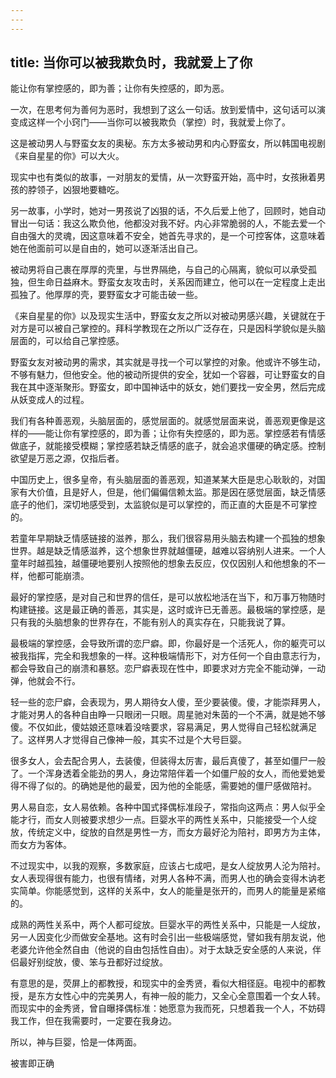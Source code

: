 ```yaml
---
---
---
```

title: 当你可以被我欺负时，我就爱上了你
---



能让你有掌控感的，即为善；让你有失控感的，即为恶。

一次，在思考何为善何为恶时，我想到了这么一句话。放到爱情中，这句话可以演变成这样一个小窍门——当你可以被我欺负（掌控）时，我就爱上你了。

这是被动男人与野蛮女友的奥秘。东方太多被动男和内心野蛮女，所以韩国电视剧《来自星星的你》可以大火。

现实中也有类似的故事，一对朋友的爱情，从一次野蛮开始，高中时，女孩揪着男孩的脖领子，凶狠地要糖吃。

另一故事，小学时，她对一男孩说了凶狠的话，不久后爱上他了，回顾时，她自动冒出一句话：我这么欺负他，他都没对我不好。内心非常脆弱的人，不能去爱一个自由强大的灵魂，因这意味着不安全，她首先寻求的，是一个可控客体，这意味着她在他面前可以是自由的，她可以逐渐活出自己。

被动男将自己裹在厚厚的壳里，与世界隔绝，与自己的心隔离，貌似可以承受孤独，但生命日益麻木。野蛮女友攻击时，关系因而建立，他可以在一定程度上走出孤独了。他厚厚的壳，要野蛮女才可能击破一些。

《来自星星的你》以及现实生活中，野蛮女友之所以对被动男感兴趣，关键就在于对方是可以被自己掌控的。拜科学教现在之所以广泛存在，只是因科学貌似是头脑层面的，可以给自己掌控感。

野蛮女友对被动男的需求，其实就是寻找一个可以掌控的对象。他或许不够生动，不够有魅力，但他安全。他的被动所提供的安全，犹如一个容器，可让野蛮女的自我在其中逐渐聚形。野蛮女，即中国神话中的妖女，她们要找一安全男，然后完成从妖变成人的过程。

我们有各种善恶观，头脑层面的，感觉层面的。就感觉层面来说，善恶观更像是这样的——能让你有掌控感的，即为善；让你有失控感的，即为恶。掌控感若有情感做底子，就能接受模糊；掌控感若缺乏情感的底子，就会追求僵硬的确定感。控制欲望是万恶之源，仅指后者。

中国历史上，很多皇帝，有头脑层面的善恶观，知道某某大臣是忠心耿耿的，对国家有大价值，且是好人，但是，他们偏偏信赖太监。那是因在感觉层面，缺乏情感底子的他们，深切地感受到，太监貌似是可以掌控的，而正直的大臣是不可掌控的。

若童年早期缺乏情感链接的滋养，那么，我们很容易用头脑去构建一个孤独的想象世界。越是缺乏情感滋养，这个想象世界就越僵硬，越难以容纳别人进来。一个人童年时越孤独，越僵硬地要别人按照他的想象去反应，仅仅因别人和他想象的不一样，他都可能崩溃。

最好的掌控感，是对自己和世界的信任，是可以放松地活在当下，和万事万物随时构建链接。这是最正确的善恶，其实是，这时或许已无善恶。最极端的掌控感，是只有我的头脑想象的世界存在，不能有别人的真实存在，只能我说了算。

最极端的掌控感，会导致所谓的恋尸癖。即，你最好是一个活死人，你的躯壳可以被我指挥，完全和我想象的一样。这种极端情形下，对方任何一个自由意志行为，都会导致自己的崩溃和暴怒。恋尸癖表现在性中，即要求对方完全不能动弹，一动弹，他就会不行。

轻一些的恋尸癖，会表现为，男人期待女人傻，至少要装傻。傻，才能崇拜男人，才能对男人的各种自由睁一只眼闭一只眼。周星驰对朱茵的一个不满，就是她不够傻。不仅如此，傻姑娘还意味着没啥要求，容易满足，男人觉得自己轻松就满足了。这样男人才觉得自己像神一般，其实不过是个大号巨婴。

很多女人，会去配合男人，去装傻，但装得太厉害，最后真傻了，甚至如僵尸一般了。一个浑身透着全能劲的男人，身边常陪伴着一个如僵尸般的女人，而他爱她爱得不得了似的。的确她是他的最爱，因为他的全能感，需要她的僵尸感做陪衬。

男人易自恋，女人易依赖。各种中国式择偶标准段子，常指向这两点：男人似乎全能才行，而女人则被要求想少一点。巨婴水平的两性关系中，只能接受一个人绽放，传统定义中，绽放的自然是男性一方，而女方最好沦为陪衬，即男方为主体，而女方为客体。

不过现实中，以我的观察，多数家庭，应该占七成吧，是女人绽放男人沦为陪衬。女人表现得很有能力，也很有情绪，对男人各种不满，而男人也的确会变得木讷老实简单。你能感觉到，这样的关系中，女人的能量是张开的，而男人的能量是紧缩的。

成熟的两性关系中，两个人都可绽放。巨婴水平的两性关系中，只能是一人绽放，另一人因变化少而做安全基地。这有时会引出一些极端感觉，譬如我有朋友说，他老婆允许他全然自由（他说的自由包括性自由）。对于太缺乏安全感的人来说，伴侣最好别绽放，傻、笨与丑都好过绽放。

有意思的是，荧屏上的都教授，和现实中的金秀贤，看似大相径庭。电视中的都教授，是东方女性心中的完美男人，有神一般的能力，又全心全意围着一个女人转。而现实中的金秀贤，曾自曝择偶标准：她愿意为我而死，只想着我一个人，不妨碍我工作，但在我需要时，一定要在我身边。

所以，神与巨婴，恰是一体两面。

被害即正确